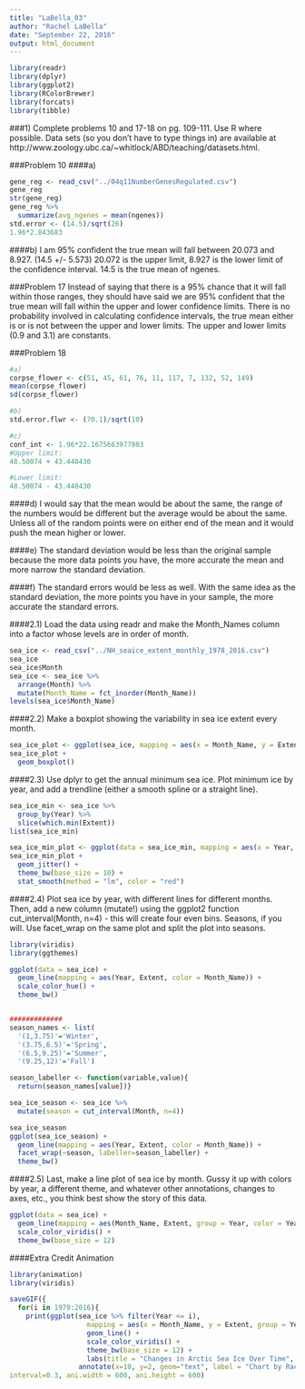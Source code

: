 ```yaml
---
title: "LaBella_03"
author: "Rachel LaBella"
date: "September 22, 2016"
output: html_document
---
```

```r
library(readr)
library(dplyr)
library(ggplot2)
library(RColorBrewer)
library(forcats)
library(tibble)
```
###1) Complete problems 10 and 17-18 on pg. 109-111. Use R where possible. Data sets (so you don’t have to type things in) are available at http://www.zoology.ubc.ca/~whitlock/ABD/teaching/datasets.html.

###Problem 10
####a)
``` r
gene_reg <- read_csv("../04q11NumberGenesRegulated.csv")
gene_reg
str(gene_reg)
gene_reg %>%
  summarize(avg_ngenes = mean(ngenes))
std.error <- (14.5)/sqrt(26)
1.96*2.843683
```
####b)
I am 95% confident the true mean will fall between 20.073 and 8.927. (14.5 +/- 5.573) 20.072 is the upper limit, 8.927 is the lower limit of the confidence interval. 14.5 is the true mean of ngenes. 

###Problem 17
Instead of saying that there is a 95% chance that it will fall within those ranges, they should have said we are 95% confident that the true mean will fall within the upper and lower confidence limits. There is no probability involved in calculating confidence intervals, the true mean either is or is not between the upper and lower limits. The upper and lower limits (0.9 and 3.1) are constants. 

###Problem 18
```r
#a) 
corpse_flower <- c(51, 45, 61, 76, 11, 117, 7, 132, 52, 149)
mean(corpse_flower)
sd(corpse_flower)

#b)
std.error.flwr <- (70.1)/sqrt(10)

#c)
conf_int <- 1.96*22.1675663977803
#Upper limit:
48.50074 + 43.448430

#Lower limit:
48.50074 - 43.448430
```
####d)
I would say that the mean would be about the same, the range of the numbers would be different but the average would be about the same. Unless all of the random points were on either end of the mean and it would push the mean higher or lower. 

####e)
The standard deviation would be less than the original sample because the more data points you have, the more accurate the mean and more narrow the standard deviation.

####f)
The standard errors would be less as well. With the same idea as the standard deviation, the more points you have in your sample, the more accurate the standard errors. 

####2.1) Load the data using readr and make the Month_Names column into a factor whose levels are in order of month.
``` r
sea_ice <- read_csv("../NH_seaice_extent_monthly_1978_2016.csv")
sea_ice
sea_ice$Month
sea_ice <- sea_ice %>%
  arrange(Month) %>%
  mutate(Month_Name = fct_inorder(Month_Name))
levels(sea_ice$Month_Name)
```

####2.2) Make a boxplot showing the variability in sea ice extent every month.
``` r
sea_ice_plot <- ggplot(sea_ice, mapping = aes(x = Month_Name, y = Extent)) 
sea_ice_plot +
  geom_boxplot()
```


####2.3) Use dplyr to get the annual minimum sea ice. Plot minimum ice by year, and add a trendline (either a smooth spline or a straight line).
``` r
sea_ice_min <- sea_ice %>%
  group_by(Year) %>%
  slice(which.min(Extent)) 
list(sea_ice_min)

sea_ice_min_plot <- ggplot(data = sea_ice_min, mapping = aes(x = Year, y = Extent))
sea_ice_min_plot +
  geom_jitter() +
  theme_bw(base_size = 10) +
  stat_smooth(method = "lm", color = "red")

```


####2.4) Plot sea ice by year, with different lines for different months. Then, add a new column (mutate!) using the ggplot2 function cut_interval(Month, n=4) - this will create four even bins. Seasons, if you will. Use facet_wrap on the same plot and split the plot into seasons.
``` r
library(viridis)
library(ggthemes)

ggplot(data = sea_ice) +
  geom_line(mapping = aes(Year, Extent, color = Month_Name)) +
  scale_color_hue() +
  theme_bw()


#############
season_names <- list(
  '(1,3.75)'='Winter',
  '(3.75,6.5)'='Spring',
  '(6.5,9.25)'='Summer',
  '(9.25,12)'='Fall')

season_labeller <- function(variable,value){
  return(season_names[value])}

sea_ice_season <- sea_ice %>%
  mutate(season = cut_interval(Month, n=4))

sea_ice_season
ggplot(sea_ice_season) +
  geom_line(mapping = aes(Year, Extent, color = Month_Name)) +
  facet_wrap(~season, labeller=season_labeller) +
  theme_bw()

```


####2.5) Last, make a line plot of sea ice by month. Gussy it up with colors by year, a different theme, and whatever other annotations, changes to axes, etc., you think best show the story of this data.
``` r
ggplot(data = sea_ice) +
  geom_line(mapping = aes(Month_Name, Extent, group = Year, color = Year)) +
  scale_color_viridis() +
  theme_bw(base_size = 12) 
```

####Extra Credit Animation
```r
library(animation)
library(viridis)

saveGIF({
  for(i in 1979:2016){
    print(ggplot(sea_ice %>% filter(Year <= i),
                   mapping = aes(x = Month_Name, y = Extent, group = Year, color = Year)) +
                   geom_line() +
                   scale_color_viridis() +
                   theme_bw(base_size = 12) +
                   labs(title = "Changes in Arctic Sea Ice Over Time", x = "Month", y = "Extent in 10^6 sq km") +
                 annotate(x=10, y=2, geom="text", label = "Chart by Rachel LaBella", size = 3))}},
interval=0.3, ani.width = 600, ani.height = 600)

```




